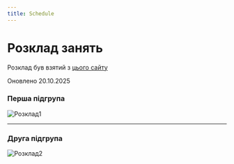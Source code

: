 ```yaml
---
title: Schedule
---
```



# Розклад занять

<Callout type="info">Розклад був взятий з [цього сайту](http://193.189.127.179:5010/time-table/group?type=0)</Callout>

<Callout type="warning">Оновлено 20.10.2025</Callout>

### Перша підгрупа

![Розклад1](/img/schedule1.jpg)

---

### Друга підгрупа

![Розклад2](/img/schedule2.jpg)

